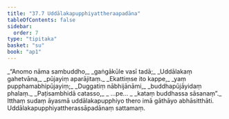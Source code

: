 ```yaml
---
title: "37.7 Uddālakapupphiyattheraapadāna"
tableOfContents: false
sidebar:
  order: 7
type: "tipitaka"
basket: "su"
book: "ap1"
---
```



<DynamicBreadcrumb />

<Division number="24" book="ap1" bookNo="20" page="332">

<Paragraph number="4068" type="verses" book="ap1">
_“Anomo nāma sambuddho,_  
_gaṅgākūle vasī tadā;_  
_Uddālakaṃ gahetvāna,_  
_pūjayiṃ aparājitaṃ._  

</Paragraph>

</Division>
<Division number="25" book="ap1" bookNo="20" page="333">

<Paragraph number="4069" type="verses" book="ap1">
_Ekattiṃse ito kappe,_  
_yaṃ pupphamabhipūjayiṃ;_  
_Duggatiṃ nābhijānāmi,_  
_buddhapūjāyidaṃ phalaṃ._  

</Paragraph>

</Division>
<Division number="26" book="ap1" bookNo="20" page="333">

<Paragraph number="4070" type="verses" book="ap1">
_Paṭisambhidā catasso,_  
_ …pe… _  
_kataṃ buddhassa sāsanaṃ”._  

</Paragraph>

<Paragraph number="4071" book="ap1">
Itthaṃ sudaṃ āyasmā uddālakapupphiyo thero imā gāthāyo abhāsitthāti.

</Paragraph>
</Division>

<Paragraph number="4072" type="center" book="ap1">
Uddālakapupphiyattherassāpadānaṃ sattamaṃ.
</Paragraph>